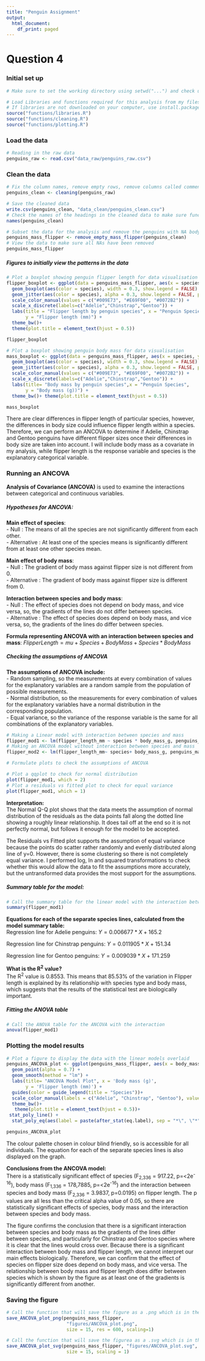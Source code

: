 ```yaml
---
title: "Penguin Assignment"
output:
  html_document:
    df_print: paged
---
```


# Question 4 

### **Initial set up**

```r
# Make sure to set the working directory using setwd("...") and check using getwd("...")

```

```r
# Load Libraries and functions required for this analysis from my files and folders contained in the zip file
# If libraries are not downloaded on your computer, use install.packages("...") to install them to your computer.
source("functions/libraries.R")
source("functions/cleaning.R")
source("functions/plotting.R")
```

### **Load the data**
```r
# Reading in the raw data
penguins_raw <- read.csv("data_raw/penguins_raw.csv")
```

### **Clean the data**
```r
# Fix the column names, remove empty rows, remove columns called comment and delta using cleaning function saved in "functions/cleaning.R" file
penguins_clean <- cleaning(penguins_raw)
```

```r
# Save the cleaned data
write.csv(penguins_clean, "data_clean/penguins_clean.csv")
# Check the names of the headings in the cleaned data to make sure function has worked
names(penguins_clean)
```

```r
# Subset the data for the analysis and remove the penguins with NA body mass and NA flipper length using 'remove_empty_mass_flipper' function contained in "functions/cleaning.R" file
penguins_mass_flipper <- remove_empty_mass_flipper(penguins_clean)
# View the data to make sure all NAs have been removed 
penguins_mass_flipper
```


##### Figures to initially view the patterns in the data

```r
# Plot a boxplot showing penguin flipper length for data visualisation
flipper_boxplot <- ggplot(data = penguins_mass_flipper, aes(x = species, y = flipper_length_mm)) +
  geom_boxplot(aes(color = species), width = 0.3, show.legend = FALSE) +
  geom_jitter(aes(color = species), alpha = 0.3, show.legend = FALSE, position = position_jitter(width = 0.2, seed = 0)) +
  scale_color_manual(values = c("#009E73", "#E69F00", "#0072B2")) +
  scale_x_discrete(labels=c("Adelie","Chinstrap","Gentoo")) +
  labs(title = "Flipper length by penguin species", x = "Penguin Species",
       y = "Flipper length (mm)") +
  theme_bw()+ 
  theme(plot.title = element_text(hjust = 0.5))

flipper_boxplot
```

```r
# Plot a boxplot showing penguin body mass for data visualisation
mass_boxplot <- ggplot(data = penguins_mass_flipper, aes(x = species, y = body_mass_g)) +
  geom_boxplot(aes(color = species), width = 0.3, show.legend = FALSE) +
  geom_jitter(aes(color = species), alpha = 0.3, show.legend = FALSE, position = position_jitter(width = 0.2, seed = 0)) +
  scale_color_manual(values = c("#009E73", "#E69F00", "#0072B2")) +
  scale_x_discrete(labels=c("Adelie","Chinstrap","Gentoo")) +
  labs(title= "Body mass by penguin species",x = "Penguin Species",
       y = "Body mass (g))") +
  theme_bw()+ theme(plot.title = element_text(hjust = 0.5))

mass_boxplot
```

There are clear differences in flipper length of particular species, however, the differences in body size could influence flipper length within a species. Therefore, we can perform an ANCOVA to determine if Adelie, Chinstrap and Gentoo penguins have different flipper sizes once their differences in body size are taken into account. I will include body mass as a covariate in my analysis, while flipper length is the response variable and species is the explanatory categorical variable. 

### **Running an ANCOVA**
**Analysis of Covariance (ANCOVA)** is used to examine the interactions between categorical and continuous variables.

##### Hypotheses for ANCOVA:
**Main effect of species**:  
- Null : The means of all the species are not significantly different from each other.  
- Alternative : At least one of the species means is significantly different from at least one other species mean.  

**Main effect of body mass**:  
- Null : The gradient of body mass against flipper size is not different from 0.  
- Alternative : The gradient of body mass against flipper size is different from 0.  

**Interaction between species and body mass**:  
- Null : The effect of species does not depend on body mass, and vice versa, so, the gradients  of the lines do not differ between species.  
- Alternative : The effect of species does depend on body mass, and vice versa, so, the gradients of the lines do differ between species.  

**Formula representing ANCOVA with an interaction between species and mass**:
$FlipperLength = mu + Species + BodyMass + Species*BodyMass$

##### **Checking the assumptions of ANCOVA**

**The assumptions of ANCOVA include:**          
- Random sampling, so the measurements at every combination of values for the explanatory variables are a random sample from the population of possible measurements.    
- Normal distribution, so the measurements for every combination of values for the explanatory variables have a normal distribution in the corresponding population.     
- Equal variance, so the variance of the response variable is the same for all combinations of the explanatory variables.     

```r
# Making a Linear model with interaction between species and mass
flipper_mod1 <- lm(flipper_length_mm ~ species * body_mass_g, penguins_mass_flipper)
# Making an ANCOVA model without interaction between species and mass
flipper_mod2 <- lm(flipper_length_mm~ species+ body_mass_g, penguins_mass_flipper)
```

```r
# Formulate plots to check the assumptions of ANCOVA

# Plot a qqplot to check for normal distribution
plot(flipper_mod1, which = 2)
# Plot a residuals vs fitted plot to check for equal variance
plot(flipper_mod1, which = 1)
```

**Interpretation:**   
The Normal Q-Q plot shows that the data meets the assumption of normal distribution of the residuals as the data points fall along the dotted line showing a roughly linear relationship. It does tail off at the end so it is not perfectly normal, but follows it enough for the model to be accepted. 

The Residuals vs Fitted plot supports the assumption of equal variance because the points do scatter rather randomly and evenly distributed along line of y=0. However, there is some clustering so there is not completely equal variance. I performed log, ln and squared transformations to check whether this would allow the data to fit the assumptions more accurately, but the untransformed data provides the most support for the assumptions.

##### Summary table for the model:
```r
# Call the summary table for the linear model with the interaction between species and mass
summary(flipper_mod1)
```

**Equations for each of the separate species lines, calculated from the model summary table:**   
Regression line for Adelie penguins: $Y = 0.006677*X + 165.2$

Regression line for Chinstrap penguins: $Y = 0.011905*X + 151.34$ 

Regression line for Gentoo penguins: $Y = 0.009039*X + 171.259$    


**What is the R^2^ value?**    
The R^2^ value is 0.8553. This means that 85.53% of the variation in Flipper length is explained by its relationship with species type and body mass, which suggests that the results of the statistical test are biologically important. 

##### Fitting the ANOVA table
```r
# Call the ANOVA table for the ANCOVA with the interaction
anova(flipper_mod1)
```

### **Plotting the model results**

```r
# Plot a figure to display the data with the linear models overlaid 
penguins_ANCOVA_plot <- ggplot(penguins_mass_flipper, aes(x = body_mass_g, y = flipper_length_mm, colour = species)) +
  geom_point(alpha = 0.7) +
  geom_smooth(method = "lm") +
  labs(title= "ANCOVA Model Plot", x = 'Body mass (g)',  
       y = 'Flipper length (mm)') +
  guides(color = guide_legend(title = "Species"))+
  scale_color_manual(labels = c("Adelie", "Chinstrap", "Gentoo"), values = c("#009E73", "#E69F00", "#0072B2"))+
  theme_bw()+ 
   theme(plot.title = element_text(hjust = 0.5))+
 stat_poly_line() +
  stat_poly_eq(aes(label = paste(after_stat(eq.label), sep = "*\", \"*")))

penguins_ANCOVA_plot
```

The colour palette chosen in colour blind friendly, so is accessible for all individuals. The equation for each of the separate species lines is also displayed on the graph. 

**Conclusions from the ANCOVA model:**      
There is a statistically significant effect of species (F~2,336~ = 917.22, p=<2e^-16^), body mass (F~1,336~ = 178,7885, p=<2e^-16^) and the interaction between species and body mass (F~2,336~ = 3.9837, p=0.0195) on flipper length. The p values are all less than the critical alpha value of 0.05, so there are statistically significant effects of species, body mass and the interaction between species and body mass. 

The figure confirms the conclusion that there is a significant interaction between species and body mass as the gradients of the lines differ between species, and particularly for Chinstrap and Gentoo species where it is clear that the lines would cross over. Because there is a significant interaction between body mass and flipper length, we cannot interpret our main effects biologically. Therefore, we can confirm that the effect of species on flipper size does depend on body mass, and vice versa. The relationship between body mass and flipper length does differ between species which is shown by the figure as at least one of the gradients is significantly different from another.

### **Saving the figure**
```r
# Call the function that will save the figure as a .png which is in the "functions/plotting.R" file
save_ANCOVA_plot_png(penguins_mass_flipper, 
                      "figures/ANCOVA_plot.png", 
                      size = 15, res = 600, scaling=1)

# Call the function that will save the figurea as a .svg which is in the "funcitons/plotting.R" file. An .svg file is not pixelated when zooming in.
save_ANCOVA_plot_svg(penguins_mass_flipper, "figures/ANCOVA_plot.svg", 
                      size = 15, scaling = 1)

```



